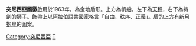 {{Infobox coat of arms
|name             = 突尼斯國徽
|image            = Coat of arms of Tunisia.svg
|image_width      = 200
|middle           = 
|middle_width     = 150
|middle_caption   = 原版本
|lesser           = Roundel of Tunisia.svg
|lesser_width     = 
|lesser_caption   = 
|armiger          = [[突尼斯共和國|突尼斯共和國]]
|year_adopted     = 1963年（第一版）<br />1987年（现行版本）
|crest            = 
|torse            = 
|shield           = 
|supporters       = 
|compartment      = 
|motto            = 
|orders           = 
|other_elements   = 
|earlier_versions = 
|use              = 
|name2             = 突尼斯國徽
|image2            = Coat of arms of Tunisia (1963–1989).svg
|image_width2      = 200
|middle2           = 
|middle_width2     = 150
|lesser2           = 
|lesser_width2     = 
|lesser_caption2   = 
|armiger2          = [[突尼斯共和國|突尼斯共和國]]（1963-1987）
|year_adopted2     = 
|crest2            = 
|torse2            = 
|shield2           = 
|supporters2       = 
|compartment2      = 
|motto2            = 
|orders2           = 
|other_elements2   = 
|earlier_versions2 = 
|use2              = 
}}

'''突尼西亞國徽'''啟用於1963年，為金地盾形。上方為帆船，左下為[[天秤|天秤]]，右下為持劍的[[獅子|獅子]]。飾帶上以[[阿拉伯語|阿拉伯語]]書國家格言「自由、秩序、正義」。盾的上方有[[星月|新月抱星]]的圖案。

{{非洲题目|国徽}}
[[Category:突尼西亞|Category:突尼西亞]]
[[Category:國徽|T]]